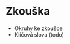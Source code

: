 
# Zkouška

- <Link href="/psy1/zkouska/okruhy-ke-zkousce">Okruhy ke zkoušce</Link>
- Klíčová slova (todo)
